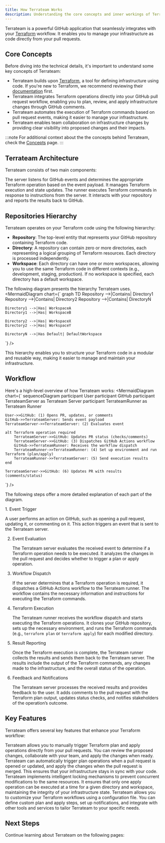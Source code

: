 ```yaml
---
title: How Terrateam Works
description: Understanding the core concepts and inner workings of Terrateam
---
```



Terrateam is a powerful GitHub application that seamlessly integrates with your [Terraform](https://www.terraform.io/) workflow. It enables you to manage your infrastructure as code directly from your pull requests. 


## Core Concepts

Before diving into the technical details, it's important to understand some key concepts of Terrateam:

- Terrateam builds upon [Terraform](https://www.terraform.io/), a tool for defining infrastructure using code. If you're new to Terraform, we recommend reviewing their [documentation](https://www.terraform.io/docs) first.
- Terrateam integrates Terraform operations directly into your GitHub pull request workflow, enabling you to plan, review, and apply infrastructure changes through GitHub comments.
- Terrateam automates the execution of Terraform commands based on pull request events, making it easier to manage your infrastructure.
- Terrateam enables team collaboration on infrastructure changes by providing clear visibility into proposed changes and their impacts.

:::note
For additional context about the the concepts behind Terrateam, check the [Concepts](/getting-started/concepts/) page.
:::

## Terrateam Architecture

Terrateam consists of two main components:

<CardGrid>
  <Card title="Terrateam Server" icon="server">
    The server listens for GitHub events and determines the appropriate Terraform operation based on the event payload. It manages Terraform execution and state updates.
  </Card>

  <Card title="Terrateam Runner" icon="running">
    The runner executes Terraform commands in response to instructions from the server. It interacts with your repository and reports the results back to GitHub.
  </Card>
</CardGrid>

## Repositories Hierarchy

Terrateam operates on your Terraform code using the following hierarchy:

- **Repository**: The top-level entity that represents your GitHub repository containing Terraform code.
- **Directory**: A repository can contain zero or more directories, each representing a logical grouping of Terraform resources. Each directory is processed independently.
- **Workspace**: Each directory can have one or more workspaces, allowing you to use the same Terraform code in different contexts (e.g., development, staging, production). If no workspace is specified, each directory has a default workspace.

The following diagram presents the hierarchy Terrateam uses.
<MermaidDiagram chart={`
graph TD
    Repository -->|Contains| Directory1
    Repository -->|Contains| Directory2
    Repository -->|Contains| DirectoryN

    Directory1 -->|Has| WorkspaceA
    Directory1 -->|Has| WorkspaceB

    Directory2 -->|Has| WorkspaceX
    Directory2 -->|Has| WorkspaceY

    DirectoryN -->|Has Default| DefaultWorkspace
`} />


This hierarchy enables you to structure your Terraform code in a modular and reusable way, making it easier to manage and maintain your infrastructure.

## Workflow

Here's a high-level overview of how Terrateam works:
<MermaidDiagram chart={`
sequenceDiagram
    participant User
    participant GitHub
    participant TerrateamServer as Terrateam Server
    participant TerrateamRunner as Terrateam Runner

    User->>GitHub: (1) Opens PR, updates, or comments
    GitHub->>TerrateamServer: Sends event payload
    TerrateamServer->>TerrateamServer: (2) Evaluates event

    alt Terraform operation required
        TerrateamServer->>GitHub: Updates PR status (checks/comments)
        TerrateamServer->>GitHub: (3) Dispatches GitHub Actions workflow
        GitHub->>TerrateamRunner: Receives the workflow dispatch
        TerrateamRunner->>TerrateamRunner: (4) Set up environment and run Terraform (plan/apply)
        TerrateamRunner->>TerrateamServer: (5) Send execution results
    end

    TerrateamServer->>GitHub: (6) Updates PR with results (comments/status)
`} />


The following steps offer a more detailed explanation of each part of the diagram.

<Steps>
1. Event Trigger

   A user performs an action on GitHub, such as opening a pull request, updating it, or commenting on it. This action triggers an event that is sent to the Terrateam server.

2. Event Evaluation

   The Terrateam server evaluates the received event to determine if a Terraform operation needs to be executed. It analyzes the changes in the pull request and decides whether to trigger a plan or apply operation.

3. Workflow Dispatch

   If the server determines that a Terraform operation is required, it dispatches a GitHub Actions workflow to the Terrateam runner. The workflow contains the necessary information and instructions for executing the Terraform commands.

4. Terraform Execution

   The Terrateam runner receives the workflow dispatch and starts executing the Terraform operations. It clones your GitHub repository, sets up the necessary environment, and runs the Terraform commands (e.g., `terraform plan` or `terraform apply`) for each modified directory.

5. Result Reporting

   Once the Terraform execution is complete, the Terrateam runner collects the results and sends them back to the Terrateam server. The results include the output of the Terraform commands, any changes made to the infrastructure, and the overall status of the operation.

6. Feedback and Notifications

   The Terrateam server processes the received results and provides feedback to the user. It adds comments to the pull request with the Terraform plan output, updates status checks, and notifies stakeholders of the operation’s outcome.

</Steps>

## Key Features

Terrateam offers several key features that enhance your Terraform workflow:

<CardGrid>
  <Card title="Plan and Apply Operations" icon="list-check">
    Terrateam allows you to manually trigger Terraform plan and apply operations directly from your pull requests. You can review the proposed changes, collaborate with your team, and apply the changes when ready.
  </Card>
  <Card title="Automatic Plan and Apply" icon="clock">
    Terrateam can automatically trigger plan operations when a pull request is opened or updated, and apply the changes when the pull request is merged. This ensures that your infrastructure stays in sync with your code.
  </Card>
  <Card title="Locking and Concurrency" icon="lock">
    Terrateam implements intelligent locking mechanisms to prevent concurrent modifications to the same resources. It ensures that only one apply operation can be executed at a time for a given directory and workspace, maintaining the integrity of your infrastructure state.
  </Card>
  <Card title="Customizable Workflows" icon="sliders">
    Terrateam allows you to customize your Terraform workflows using a configuration file. You can define custom plan and apply steps, set up notifications, and integrate with other tools and services to tailor Terrateam to your specific needs.
  </Card>
</CardGrid>


## Next Steps
Continue learning about Terrateam on the following pages:

<CardGrid>
  <LinkCard title="Getting started pages" href="/getting-started" />
  <LinkCard title="Terrateam key concepts" href="/getting-started/concepts" />
  <LinkCard title="Configuring your project" href="/getting-started/configuration" />
  <LinkCard title="Quickstart Guide" href="/getting-started/quickstart-guide" />
</CardGrid>

